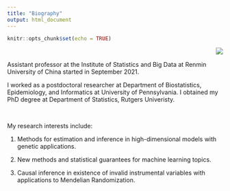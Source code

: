 ```yaml
---
title: "Biography"
output: html_document
---
```


```r
knitr::opts_chunk$set(echo = TRUE)
```


<img align="right" scale=0.45 src="me2.jpg">

&nbsp;

Assistant professor at the Institute of Statistics and Big Data at Renmin University of China started in September 2021.

I worked as a postdoctoral researcher at Department of Biostatistics, Epidemiology, and Informatics at University of Pennsylvania. I obtained my PhD degree at Department of Statistics, Rutgers Univeristy.

&nbsp;
&nbsp;

My research interests include:

1. Methods for estimation and inference in high-dimensional models with genetic applications. 

2. New methods and statistical guarantees for machine learning topics.

3. Causal inference in existence of invalid instrumental variables with applications to Mendelian Randomization.




